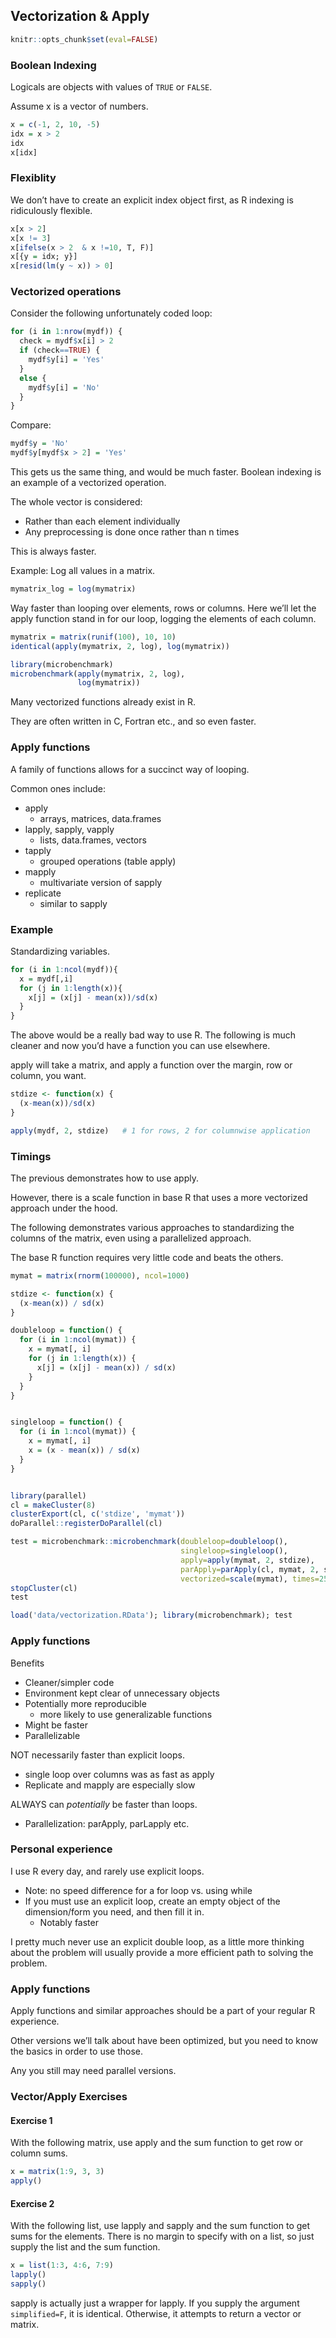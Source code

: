 ## Vectorization & Apply

```r
knitr::opts_chunk$set(eval=FALSE)
```


### Boolean Indexing

<span class="objclass">Logicals</span> are objects with values of `TRUE` or `FALSE`.

Assume x is a vector of numbers.

```r
x = c(-1, 2, 10, -5)
idx = x > 2
idx
x[idx]
```



### Flexiblity

We don't have to create an explicit index object first, as R indexing is ridiculously flexible.

```r
x[x > 2]
x[x != 3]
x[ifelse(x > 2  & x !=10, T, F)]
x[{y = idx; y}]
x[resid(lm(y ~ x)) > 0]
```



### Vectorized operations

Consider the following unfortunately coded loop:

```r
for (i in 1:nrow(mydf)) {
  check = mydf$x[i] > 2
  if (check==TRUE) {
    mydf$y[i] = 'Yes'
  } 
  else {
    mydf$y[i] = 'No'
  }
}
```

Compare:

```r
mydf$y = 'No'
mydf$y[mydf$x > 2] = 'Yes'
```

This gets us the same thing, and would be much faster. Boolean indexing is an example of a vectorized operation.

The whole vector is considered:

- Rather than each element individually
- Any preprocessing is done once rather than n times

This is always faster.

Example: Log all values in a matrix.

```r
mymatrix_log = log(mymatrix)
```

Way faster than looping over elements, rows or columns. Here we'll let the <span class="func">apply</span> function stand in for our loop, logging the elements of each column.

```r
mymatrix = matrix(runif(100), 10, 10)
identical(apply(mymatrix, 2, log), log(mymatrix))

library(microbenchmark)
microbenchmark(apply(mymatrix, 2, log),
               log(mymatrix))
```


Many vectorized functions already exist in R.

They are often written in C, Fortran etc., and so even faster.
  

### Apply functions

A family of functions allows for a succinct way of looping.

Common ones include:

- <span class="func">apply</span>
    - arrays, matrices, data.frames
- <span class="func">lapply</span>, <span class="func">sapply</span>, <span class="func">vapply</span>
    - lists, data.frames, vectors
- <span class="func">tapply</span>
    - grouped operations (table apply)
- <span class="func">mapply</span>
    - multivariate version of sapply
- <span class="func">replicate</span>
    - similar to sapply
    
### Example

Standardizing variables.

```r
for (i in 1:ncol(mydf)){
  x = mydf[,i]
  for (j in 1:length(x)){
    x[j] = (x[j] - mean(x))/sd(x)
  }
}
```

The above would be a really bad way to use R. The following is much cleaner and now you'd have a function you can use elsewhere.  

<span class="func">apply</span> will take a matrix, and apply a function over the margin, row or column, you want.

```r
stdize <- function(x) {
  (x-mean(x))/sd(x)
}

apply(mydf, 2, stdize)   # 1 for rows, 2 for columnwise application
```



### Timings

The previous demonstrates how to use apply.

However, there is a <span class="func">scale</span> function in base R that uses a more vectorized approach under the hood.

The following demonstrates various approaches to standardizing the columns of the matrix, even using a parallelized approach. 

The base R function requires very little code and beats the others.

```r
mymat = matrix(rnorm(100000), ncol=1000)

stdize <- function(x) {
  (x-mean(x)) / sd(x)
}

doubleloop = function() {
  for (i in 1:ncol(mymat)) {
    x = mymat[, i]
    for (j in 1:length(x)) {
      x[j] = (x[j] - mean(x)) / sd(x)
    }
  }
}


singleloop = function() {
  for (i in 1:ncol(mymat)) {
    x = mymat[, i]
    x = (x - mean(x)) / sd(x)
  }
}


library(parallel)
cl = makeCluster(8)
clusterExport(cl, c('stdize', 'mymat'))
doParallel::registerDoParallel(cl)

test = microbenchmark::microbenchmark(doubleloop=doubleloop(),
                                      singleloop=singleloop(), 
                                      apply=apply(mymat, 2, stdize), 
                                      parApply=parApply(cl, mymat, 2, stdize),
                                      vectorized=scale(mymat), times=25)
stopCluster(cl)
test
```
```r
load('data/vectorization.RData'); library(microbenchmark); test
```

    
### Apply functions

Benefits
  
- Cleaner/simpler code
- Environment kept clear of unnecessary objects
- Potentially more reproducible
    - more likely to use generalizable functions
- Might be faster
- Parallelizable
    
<span class="emph">NOT</span> necessarily faster than explicit loops.

- single loop over columns was as fast as apply
- Replicate and mapply are especially slow

ALWAYS can *potentially* be faster than loops.

  - Parallelization: parApply, parLapply etc.



### Personal experience

I use R every day, and rarely use explicit loops.

- Note: no speed difference for a <span class="func">for</span> loop vs. using <span class="func">while</span>
- If you must use an explicit loop, create an empty object of the dimension/form you need, and then fill it in.
    - Notably faster

I pretty much never use an explicit double loop, as a little more thinking about the problem will usually provide a more efficient path to solving the problem.



### Apply functions

Apply functions and similar approaches should be a part of your regular R experience.

Other versions we'll talk about have been optimized, but you need to know the basics in order to use those.

Any you still may need parallel versions.



### **Vector/Apply Exercises**


#### Exercise 1

With the following <span class="objclass">matrix</span>, use <span class="func">apply</span> and the <span class="func">sum</span> function to get row or column sums.  

```r
x = matrix(1:9, 3, 3)
apply()
```

#### Exercise 2

With the following <span class="objclass">list</span>, use <span class="func">lapply</span> and <span class="func">sapply</span> and the <span class="func">sum</span> function to get sums for the elements.  There is no margin to specify with on a list, so just supply the list and the sum function.  

```r
x = list(1:3, 4:6, 7:9)
lapply()
sapply()
```

<span class="func">sapply</span> is actually just a wrapper for <span class="func">lapply</span>.  If you supply the argument `simplified=F`, it is identical. Otherwise, it attempts to return a vector or matrix.
